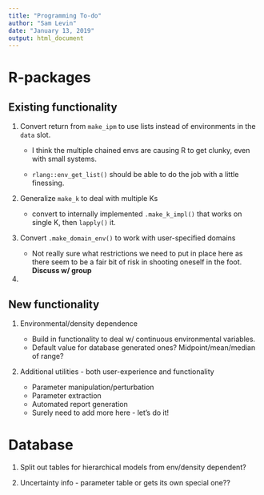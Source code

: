 ```yaml
---
title: "Programming To-do"
author: "Sam Levin"
date: "January 13, 2019"
output: html_document
---
```


# R-packages

## Existing functionality
1.  Convert return from `make_ipm` to use lists instead of environments in the `data`
slot. 

    + I think the multiple chained envs are causing R to get clunky, even with small
    systems.

    + `rlang::env_get_list()` should be able to do the job with a little finessing.
    
2.  Generalize `make_k` to deal with multiple Ks

    + convert to internally implemented `.make_k_impl()` that works on 
    single K, then `lapply()` it.
    
3.  Convert `.make_domain_env()` to work with user-specified domains

    + Not really sure what restrictions we need to put in place here as there seem
    to be a fair bit of risk in shooting oneself in the foot. **Discuss w/ group**
    
4.  

## New functionality

1. Environmental/density dependence
    
    + Build in functionality to deal w/ continuous environmental variables.
    + Default value for database generated ones? Midpoint/mean/median of range?
    
2. Additional utilities - both user-experience and functionality
    
    + Parameter manipulation/perturbation
    + Parameter extraction
    + Automated report generation
    + Surely need to add more here - let's do it!
    

# Database 

1.  Split out tables for hierarchical models from env/density dependent?

2.  Uncertainty info - parameter table or gets its own special one??

